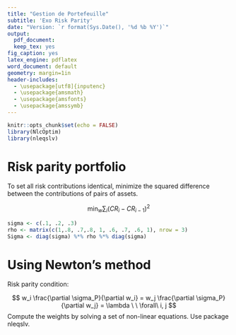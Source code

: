 ```yaml
---
title: "Gestion de Portefeuille"
subtitle: 'Exo Risk Parity'
date: "Version: `r format(Sys.Date(), '%d %b %Y')`"
output:
  pdf_document:
  keep_tex: yes
fig_caption: yes
latex_engine: pdflatex
word_document: default
geometry: margin=1in
header-includes:
  - \usepackage[utf8]{inputenc}
  - \usepackage{amsmath}
  - \usepackage{amsfonts}
  - \usepackage{amssymb}
---
```

  
```r
knitr::opts_chunk$set(echo = FALSE)
library(NlcOptim)
library(nleqslv)
```

# Risk parity portfolio

To set all risk contributions identical, minimize the squared
difference between the contributions of pairs of assets.

$$
\mbox{min}_w \sum_i (CR_i - CR_{i-1})^2
$$

```r
sigma <- c(.1, .2, .3)
rho <- matrix(c(1,.8, .7,.8, 1, .6, .7, .6, 1), nrow = 3)
Sigma <- diag(sigma) %*% rho %*% diag(sigma)
```

# Using Newton's method

Risk parity condition:

$$
w_i \frac{\partial \sigma_P}{\partial w_i} = w_j \frac{\partial  \sigma_P}{\partial w_j} = \lambda \ \ \forall\  i, j 
$$
Compute the weights by solving a set of non-linear equations. Use package nleqslv.
